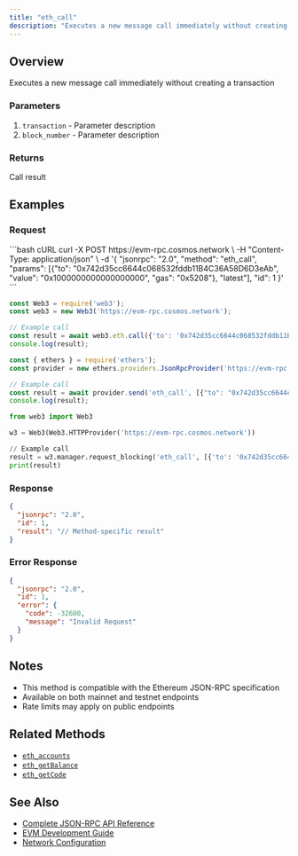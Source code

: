 ```yaml
---
title: "eth_call"
description: "Executes a new message call immediately without creating a transaction"
---
```


## Overview

Executes a new message call immediately without creating a transaction

### Parameters

1. `transaction` - Parameter description
2. `block_number` - Parameter description

### Returns

Call result

## Examples

### Request

<CodeGroup>
```bash cURL
curl -X POST https://evm-rpc.cosmos.network \
  -H "Content-Type: application/json" \
  -d '{
    "jsonrpc": "2.0",
    "method": "eth_call",
    "params": [{"to": "0x742d35cc6644c068532fddb11B4C36A58D6D3eAb", "value": "0x1000000000000000000", "gas": "0x5208"}, "latest"],
    "id": 1
  }'
```

```javascript JavaScript (Web3.js)
const Web3 = require('web3');
const web3 = new Web3('https://evm-rpc.cosmos.network');

// Example call
const result = await web3.eth.call({'to': '0x742d35cc6644c068532fddb11B4C36A58D6D3eAb', 'value': '0x1000000000000000000', 'gas': '0x5208'}, latest);
console.log(result);
```

```javascript JavaScript (Ethers.js)
const { ethers } = require('ethers');
const provider = new ethers.providers.JsonRpcProvider('https://evm-rpc.cosmos.network');

// Example call
const result = await provider.send('eth_call', [{"to": "0x742d35cc6644c068532fddb11B4C36A58D6D3eAb", "value": "0x1000000000000000000", "gas": "0x5208"}, "latest"]);
console.log(result);
```

```python Python (Web3.py)
from web3 import Web3

w3 = Web3(Web3.HTTPProvider('https://evm-rpc.cosmos.network'))

// Example call
result = w3.manager.request_blocking('eth_call', [{'to': '0x742d35cc6644c068532fddb11B4C36A58D6D3eAb', 'value': '0x1000000000000000000', 'gas': '0x5208'}, 'latest'])
print(result)
```
</CodeGroup>

### Response

```json
{
  "jsonrpc": "2.0",
  "id": 1,
  "result": "// Method-specific result"
}
```

### Error Response

```json
{
  "jsonrpc": "2.0",
  "id": 1,
  "error": {
    "code": -32600,
    "message": "Invalid Request"
  }
}
```

## Notes

- This method is compatible with the Ethereum JSON-RPC specification
- Available on both mainnet and testnet endpoints
- Rate limits may apply on public endpoints

## Related Methods

- [`eth_accounts`](./eth_accounts)
- [`eth_getBalance`](./eth_getBalance)
- [`eth_getCode`](./eth_getCode)

## See Also

- [Complete JSON-RPC API Reference](../index)
- [EVM Development Guide](/docs/evm/developers)
- [Network Configuration](/docs/evm/developers/local-setup)

